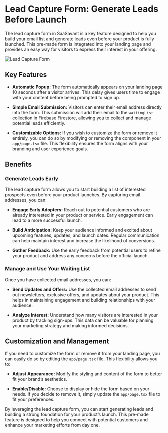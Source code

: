 # Lead Capture Form: Generate Leads Before Launch

The lead capture form in SaaSavant is a key feature designed to help you build your email list and generate leads even before your product is fully launched. This pre-made form is integrated into your landing page and provides an easy way for visitors to express their interest in your offering.

![Lead Capture Form](../public/lead-capture.png)

## Key Features

- **Automatic Popup:** The form automatically appears on your landing page 10 seconds after a visitor arrives. This delay gives users time to engage with your content before being prompted to sign up.
  
- **Simple Email Submission:** Visitors can enter their email address directly into the form. This submission will add their email to the `waitingList` collection in Firebase Firestore, allowing you to collect and manage potential leads efficiently.

- **Customizable Options:** If you wish to customize the form or remove it entirely, you can do so by modifying or removing the component in your `app/page.tsx` file. This flexibility ensures the form aligns with your branding and user experience goals.

## Benefits

### **Generate Leads Early**

The lead capture form allows you to start building a list of interested prospects even before your product launches. By capturing email addresses, you can:

- **Engage Early Adopters:** Reach out to potential customers who are already interested in your product or service. Early engagement can lead to a more successful launch.

- **Build Anticipation:** Keep your audience informed and excited about upcoming features, updates, and launch dates. Regular communication can help maintain interest and increase the likelihood of conversions.

- **Gather Feedback:** Use the early feedback from potential users to refine your product and address any concerns before the official launch.

### **Manage and Use Your Waiting List**

Once you have collected email addresses, you can:

- **Send Updates and Offers:** Use the collected email addresses to send out newsletters, exclusive offers, and updates about your product. This helps in maintaining engagement and building relationships with your audience.

- **Analyze Interest:** Understand how many visitors are interested in your product by tracking sign-ups. This data can be valuable for planning your marketing strategy and making informed decisions.

## Customization and Management

If you need to customize the form or remove it from your landing page, you can easily do so by editing the `app/page.tsx` file. This flexibility allows you to:

- **Adjust Appearance:** Modify the styling and content of the form to better fit your brand’s aesthetics.
  
- **Enable/Disable:** Choose to display or hide the form based on your needs. If you decide to remove it, simply update the `app/page.tsx` file to fit your preferences.

By leveraging the lead capture form, you can start generating leads and building a strong foundation for your product’s launch. This pre-made feature is designed to help you connect with potential customers and enhance your marketing efforts from day one.

